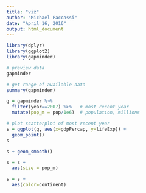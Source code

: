 ```yaml
---
title: "viz"
author: "Michael Paccassi"
date: "April 16, 2016"
output: html_document
---
```


```r
library(dplyr)
library(ggplot2)
library(gapminder)

# preview data
gapminder

# get range of available data
summary(gapminder)

g = gapminder %>%
  filter(year==2007) %>%   # most recent year 
  mutate(pop_m = pop/1e6)  # population, millions

# plot scatterplot of most recent year 
s = ggplot(g, aes(x=gdpPercap, y=lifeExp)) +
  geom_point()
s

s + geom_smooth()

s = s + 
  aes(size = pop_m)

s = s +
  aes(color=continent)
```

